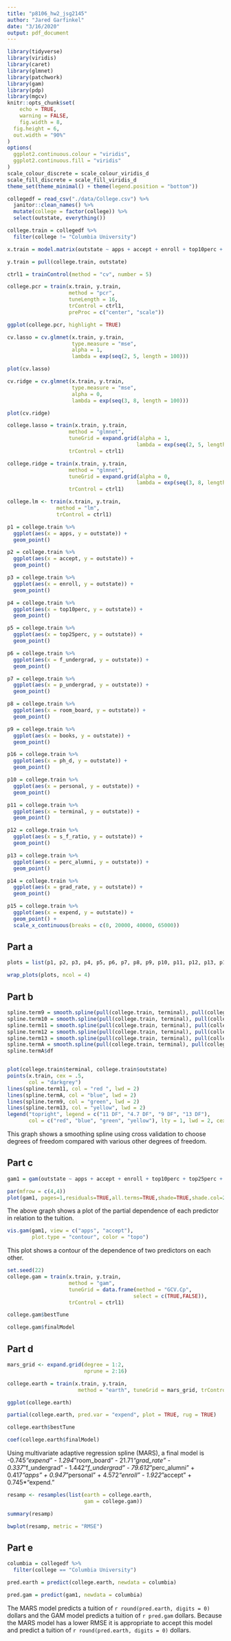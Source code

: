 ```yaml
---
title: "p8106_hw2_jsg2145"
author: "Jared Garfinkel"
date: "3/16/2020"
output: pdf_document
---
```


```r
library(tidyverse)
library(viridis)
library(caret)
library(glmnet)
library(patchwork)
library(gam)
library(pdp)
library(mgcv)
knitr::opts_chunk$set(
	echo = TRUE,
	warning = FALSE,
	fig.width = 8, 
  fig.height = 6,
  out.width = "90%"
)
options(
  ggplot2.continuous.colour = "viridis",
  ggplot2.continuous.fill = "viridis"
)
scale_colour_discrete = scale_colour_viridis_d
scale_fill_discrete = scale_fill_viridis_d
theme_set(theme_minimal() + theme(legend.position = "bottom"))
```

```r
collegedf = read_csv("./data/College.csv") %>% 
  janitor::clean_names() %>% 
  mutate(college = factor(college)) %>% 
  select(outstate, everything())

college.train = collegedf %>% 
  filter(college != "Columbia University")
```

```r
x.train = model.matrix(outstate ~ apps + accept + enroll + top10perc + top25perc + f_undergrad + p_undergrad + room_board + books + personal + ph_d + terminal + s_f_ratio + perc_alumni + expend + grad_rate, college.train)[,-1]

y.train = pull(college.train, outstate)

ctrl1 = trainControl(method = "cv", number = 5)
```

```r
college.pcr = train(x.train, y.train,
                    method = "pcr",
                    tuneLength = 16,
                    trControl = ctrl1,
                    preProc = c("center", "scale"))
```

```r
ggplot(college.pcr, highlight = TRUE)
```

```r
cv.lasso = cv.glmnet(x.train, y.train, 
                     type.measure = "mse", 
                     alpha = 1, 
                     lambda = exp(seq(2, 5, length = 100)))

plot(cv.lasso)
```

```r
cv.ridge = cv.glmnet(x.train, y.train, 
                     type.measure = "mse", 
                     alpha = 0, 
                     lambda = exp(seq(3, 8, length = 100)))

plot(cv.ridge)
```


```r
college.lasso = train(x.train, y.train,
                    method = "glmnet",
                    tuneGrid = expand.grid(alpha = 1, 
                                          lambda = exp(seq(2, 5, length = 100))),
                    trControl = ctrl1)
```

```r
college.ridge = train(x.train, y.train,
                    method = "glmnet",
                    tuneGrid = expand.grid(alpha = 0, 
                                          lambda = exp(seq(3, 8, length = 100))),
                    trControl = ctrl1)
```

```r
college.lm <- train(x.train, y.train,
                method = "lm",
                trControl = ctrl1)
```

```r
p1 = college.train %>% 
  ggplot(aes(x = apps, y = outstate)) +
  geom_point()

p2 = college.train %>% 
  ggplot(aes(x = accept, y = outstate)) +
  geom_point()

p3 = college.train %>% 
  ggplot(aes(x = enroll, y = outstate)) +
  geom_point()

p4 = college.train %>% 
  ggplot(aes(x = top10perc, y = outstate)) +
  geom_point()

p5 = college.train %>% 
  ggplot(aes(x = top25perc, y = outstate)) +
  geom_point()

p6 = college.train %>% 
  ggplot(aes(x = f_undergrad, y = outstate)) +
  geom_point()

p7 = college.train %>% 
  ggplot(aes(x = p_undergrad, y = outstate)) +
  geom_point()

p8 = college.train %>% 
  ggplot(aes(x = room_board, y = outstate)) +
  geom_point()

p9 = college.train %>% 
  ggplot(aes(x = books, y = outstate)) +
  geom_point()

p16 = college.train %>% 
  ggplot(aes(x = ph_d, y = outstate)) +
  geom_point()

p10 = college.train %>% 
  ggplot(aes(x = personal, y = outstate)) +
  geom_point()

p11 = college.train %>% 
  ggplot(aes(x = terminal, y = outstate)) +
  geom_point()

p12 = college.train %>% 
  ggplot(aes(x = s_f_ratio, y = outstate)) +
  geom_point()

p13 = college.train %>% 
  ggplot(aes(x = perc_alumni, y = outstate)) +
  geom_point()

p14 = college.train %>% 
  ggplot(aes(x = grad_rate, y = outstate)) +
  geom_point()

p15 = college.train %>% 
  ggplot(aes(x = expend, y = outstate)) +
  geom_point() + 
  scale_x_continuous(breaks = c(0, 20000, 40000, 65000))
```
## Part a
```r
plots = list(p1, p2, p3, p4, p5, p6, p7, p8, p9, p10, p11, p12, p13, p14, p15, p16)

wrap_plots(plots, ncol = 4)
```
## Part b
```r
spline.term9 = smooth.spline(pull(college.train, terminal), pull(college.train, outstate), df = 9)
spline.term10 = smooth.spline(pull(college.train, terminal), pull(college.train, outstate), df = 10)
spline.term11 = smooth.spline(pull(college.train, terminal), pull(college.train, outstate), df = 11)
spline.term12 = smooth.spline(pull(college.train, terminal), pull(college.train, outstate), df = 12)
spline.term13 = smooth.spline(pull(college.train, terminal), pull(college.train, outstate), df = 13)
spline.termA = smooth.spline(pull(college.train, terminal), pull(college.train, outstate), cv = TRUE)
spline.termA$df


plot(college.train$terminal, college.train$outstate)
points(x.train, cex = .5, 
       col = "darkgrey")
lines(spline.term11, col = "red ", lwd = 2)
lines(spline.termA, col = "blue", lwd = 2)
lines(spline.term9, col = "green", lwd = 2)
lines(spline.term13, col = "yellow", lwd = 2)
legend("topright", legend = c("11 DF", "4.7 DF", "9 DF", "13 DF"),
       col = c("red", "blue", "green", "yellow"), lty = 1, lwd = 2, cex = .8)
```

This graph shows a smoothing spline using cross validation to choose degrees of freedom compared with various other degrees of freedom.

## Part c
```r
gam1 = gam(outstate ~ apps + accept + enroll + top10perc + top25perc + f_undergrad + p_undergrad + room_board + books + personal + ph_d + terminal + s_f_ratio + perc_alumni + expend + grad_rate, data = college.train)
```

```r
par(mfrow = c(4,4))
plot(gam1, pages=1,residuals=TRUE,all.terms=TRUE,shade=TRUE,shade.col=2)
```

The above graph shows a plot of the partial dependence of each predictor in relation to the tuition. 

```r
vis.gam(gam1, view = c("apps", "accept"),
        plot.type = "contour", color = "topo")
```

This plot shows a contour of the dependence of two predictors on each other.

```r
set.seed(22)
college.gam = train(x.train, y.train,
                    method = "gam",
                    tuneGrid = data.frame(method = "GCV.Cp", 
                                         select = c(TRUE,FALSE)),
                    trControl = ctrl1)

college.gam$bestTune

college.gam$finalModel
```

## Part d

```r
mars_grid <- expand.grid(degree = 1:2, 
                         nprune = 2:16)

college.earth = train(x.train, y.train,
                       method = "earth", tuneGrid = mars_grid, trControl = ctrl1)

ggplot(college.earth)

partial(college.earth, pred.var = "expend", plot = TRUE, rug = TRUE)

college.earth$bestTune

coef(college.earth$finalModel) 
```

Using multivariate adaptive regression spline (MARS), a final model is -0.745*"expend" - 1.294*"room_board" - 21.71*"grad_rate" - 0.337*"f_undergrad" - 1.442*"f_undergrad" - 79.612*"perc_alumni" + 0.417*"apps" + 0.947*"personal" + 4.572*"enroll" - 1.922*"accept" + 0.745*"expend."

```r
resamp <- resamples(list(earth = college.earth,
                         gam = college.gam))

summary(resamp)

bwplot(resamp, metric = "RMSE")
```
## Part e
```r
columbia = collegedf %>% 
  filter(college == "Columbia University")

pred.earth = predict(college.earth, newdata = columbia)

pred.gam = predict(gam1, newdata = columbia)
```

The MARS model predicts a tuition of `r round(pred.earth, digits = 0)` dollars and the GAM model predicts a tuition of `r pred.gam` dollars. Because the MARS model has a lower RMSE it is appropriate to accept this model and predict a tuition of `r round(pred.earth, digits = 0)` dollars.